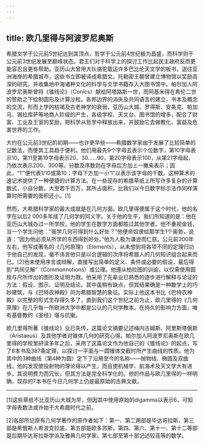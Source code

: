 ```yaml
---
---
---
```

title: 欧几里得与阿波罗尼奥斯
---




希腊文学于公元前5世纪达到其顶点，哲学于公元前4世纪极为昌盛，而科学则于公元前3世纪发展至巅峰状态。君王们对于科学上的探讨工作比起民主政府反而更能容忍且更有帮助。亚历山大曾用大队骆驼载运许多巴比伦天文学的板书，送往亚洲海岸的希腊城市，这些书立即被译成希腊文。托勒密王朝曾建立博物馆以奖励高深的研究，并收集地中海诸种文化的科学与文学书籍存入大图书馆中。帕尔加人阿波罗尼奥斯曾将《锥线论》（Conics）献给阿塔路斯一世，而阿基米得在希伦二世的赞助之下绘制圆形及计算沙粒。各邦边界的消失及共同语言的建立，书本及概念的交流，形而上学的枯竭及古老神学的衰弱，亚历山大城、罗得斯、安条克、帕加马、锡拉库萨等地商人阶级的产生，各级学校、天文台、图书馆的增多，配合了财富、工业及王室的奖励，把科学从哲学中释放出来，并鼓励它去做教化、富益及危害世界的工作。

大约在公元前3世纪的初期——也许更早些——希腊数学家由于发展了比较简单的记数法，而使其工具趋于便利。他们用最先9个字母去表示个位数字，第10字母表示10，第11至第19字母表示20、30……90，第20字母表示100，从第21字母起，乃依次表示200、300等。分数及序数则在字母后方加上一撇来表示；因此，“1′”便代表1/10或第10；字母下方加一小“l”以表示该字母的千数。这种算术的速记术提供了一种便捷的计算方法。在一些现存的希腊草纸上所写许多复杂的计算数式，小自分数，大至若干百万，其所占面积，比我们以今日数字标示法作同样演算时所需要的面积还小。[1]

然而，大希腊科学家的最大成就是在几何方面。欧几里得便属于这个时代，他的名字在以后2 000多年成了几何学的同义字。关于他的生平，我们所知道的是：他在亚历山大城办过一所学校，他的学生在数学方面都胜过其他学者。他不重视金钱，当一个学生问他：“我学几何可得到什么好处？”他便命奴隶给那学生1个奥勃，说道：“因为他必须从所学的东西得到好处。”他为人极为谦逊而仁慈。公元前300年左右，他写成著名的《几何原理》（Elements），从未想到将各项不同的定理归功于他自己的发现，毫不讳言他只是以合逻辑的次序将希腊人的几何知识组合起来而已。[2]他未使用序言或辩解，直接写出简单的定义、条件或必要的假设，最后得到“共同见解”（Commonnotions）或公理。他遵从柏拉图的训谕，以仅需使用圆规与尺所作出的图形及证明为限。他采用了先辈业已熟悉的逐步进行解释与论证的方法：假设、图示、证明及结论。其中虽稍有缺点，但其结果确是一种数学上的巧妙建筑，与《巴特农神殿》同为希腊智慧的象征。实际上他这本书比《巴特农神殿》以完整的形式生存得久多了，直到我们这个世纪之前为止，欧几里得的《几何原理》在几乎每一所欧洲大学中都是公认的几何学教本。在持久的影响力方面，唯有基督教的《圣经》堪与抗衡。

欧几里得所著《锥线论》业已失传，这篇论文摘要记述梅内古姆斯、阿里斯塔俄斯（Aristaeus）及其他学者对锥体几何的研究心得。帕尔加人阿波罗尼奥斯在欧几里得的学校里研读多年之后，采用了这篇论文作为他自己的《锥线论》的起点，写了8本书及387条定理，以探讨一平面与一圆锥体交截时所产生曲线的性质。他为其中的3种曲线（第4种为圆）定下了沿用至今的名称——抛物线、椭圆及双曲线。他的发现使投射物的理论得以产生，而且使机械学、航海术及天文学大有进步。其说明费力而冗长，但其方法是完全科学化的。他的作品与欧几里得的一样明确，现存的7本书在今日几何学上仍是最原始的古典文献。



* * *



[1]这些草纸不比亚历山大城为早，但因其中使用原始的digamma以表示6，可知字母表数法或许始于大希腊时代之前。

[2]各部所记原有几何学著作的原作者如下：第一、第二两部是毕达哥拉斯，第三部是希俄斯人希波克拉底，第五部是欧多苏斯。第四、第六、第十一、第十二等部是后期毕达哥拉斯学派及雅典几何学家。第七部至第十部记述较高等的数学。